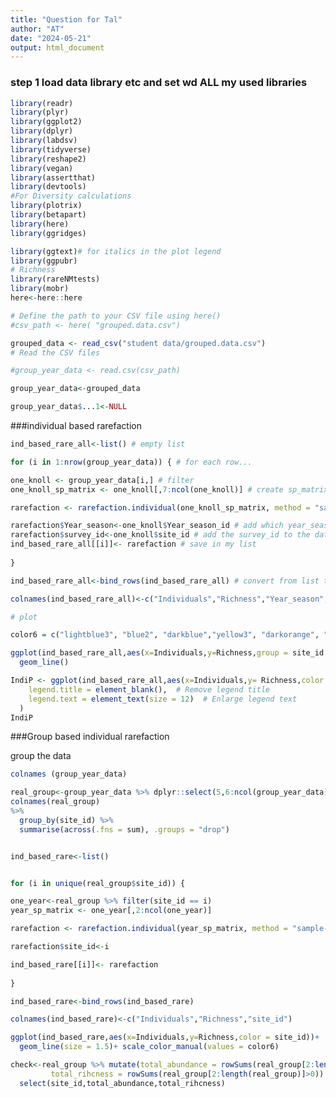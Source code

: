 ---
title: "Question for Tal"
author: "AT"
date: "2024-05-21"
output: html_document
---


### step 1 load data library etc and set wd ALL my used libraries


```{r setup, include=FALSE}


library(readr)
library(plyr)
library(ggplot2)
library(dplyr)
library(labdsv)
library(tidyverse)
library(reshape2)
library(vegan)
library(assertthat)
library(devtools)
#For Diversity calculations
library(plotrix)
library(betapart)
library(here)
library(ggridges)

library(ggtext)# for italics in the plot legend 
library(ggpubr) 
# Richness
library(rareNMtests)
library(mobr)
here<-here::here


```

```{r}
# Define the path to your CSV file using here()
#csv_path <- here( "grouped.data.csv")

grouped_data <- read_csv("student data/grouped.data.csv")
# Read the CSV files

#group_year_data <- read.csv(csv_path)

group_year_data<-grouped_data

group_year_data$...1<-NULL

```

###individual based rarefaction

```{r message=FALSE, warning=FALSE}

ind_based_rare_all<-list() # empty list

for (i in 1:nrow(group_year_data)) { # for each row...

one_knoll <- group_year_data[i,] # filter
one_knoll_sp_matrix <- one_knoll[,7:ncol(one_knoll)] # create sp_matrix 6 in the first species

rarefaction <- rarefaction.individual(one_knoll_sp_matrix, method = "sample-size", q = 0) # apply rarefaction function

rarefaction$Year_season<-one_knoll$Year_season_id # add which year_season to the data
rarefaction$survey_id<-one_knoll$site_id # add the survey_id to the data
ind_based_rare_all[[i]]<- rarefaction # save in my list
  
}

ind_based_rare_all<-bind_rows(ind_based_rare_all) # convert from list to data frame

colnames(ind_based_rare_all)<-c("Individuals","Richness","Year_season","site_id") # change columns names

# plot

color6 = c("lightblue3", "blue2", "darkblue","yellow3", "darkorange", "brown")

ggplot(ind_based_rare_all,aes(x=Individuals,y=Richness,group = site_id ,color = site_id))+
  geom_line()

IndiP <- ggplot(ind_based_rare_all,aes(x=Individuals,y= Richness,color = site_id))+geom_line(size = 1.2) + scale_color_manual(values = color6) +theme_classic() +theme(
    legend.title = element_blank(),  # Remove legend title
    legend.text = element_text(size = 12)  # Enlarge legend text
  ) 
IndiP
```

###Group based individual rarefaction



group the data

```{r}

colnames (group_year_data)

real_group<-group_year_data %>% dplyr::select(5,6:ncol(group_year_data))
colnames(real_group)
%>% 
  group_by(site_id) %>% 
  summarise(across(.fns = sum), .groups = "drop")



```



```{r}


ind_based_rare<-list()


for (i in unique(real_group$site_id)) {

one_year<-real_group %>% filter(site_id == i)
year_sp_matrix <- one_year[,2:ncol(one_year)]

rarefaction <- rarefaction.individual(year_sp_matrix, method = "sample-size", q = 0)

rarefaction$site_id<-i

ind_based_rare[[i]]<- rarefaction
  
}

ind_based_rare<-bind_rows(ind_based_rare)

colnames(ind_based_rare)<-c("Individuals","Richness","site_id")

ggplot(ind_based_rare,aes(x=Individuals,y=Richness,color = site_id))+
  geom_line(size = 1.5)+ scale_color_manual(values = color6)


```


```{r}
check<-real_group %>% mutate(total_abundance = rowSums(real_group[2:length(real_group)]),
         total_rihcness = rowSums(real_group[2:length(real_group)]>0)) %>% 
  select(site_id,total_abundance,total_rihcness)
  

```

